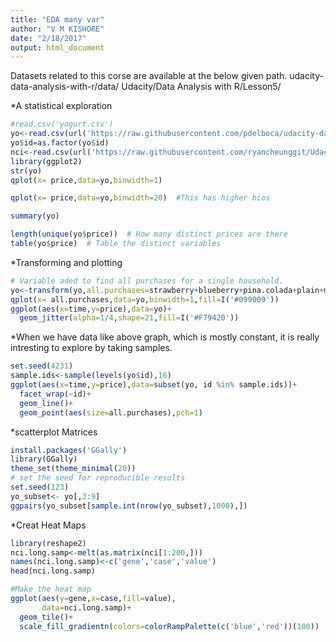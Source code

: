 ```yaml
---
title: "EDA many var"
author: "V M KISHORE"
date: "2/18/2017"
output: html_document
---
```

Datasets related to this corse are available at the below given path.
udacity-data-analysis-with-r/data/
Udacity/Data Analysis with R/Lesson5/


*A statistical exploration
```r
#read.csv('yogurt.csv')
yo<-read.csv(url('https://raw.githubusercontent.com/pdelboca/udacity-data-analysis-with-r/master/data/yogurt.csv'))
yo$id=as.factor(yo$id)
nci<-read.csv(url('https://raw.githubusercontent.com/ryancheunggit/Udacity/master/Data%20Analysis%20with%20R/Lesson5/nci.tsv'))
library(ggplot2)
str(yo)
qplot(x= price,data=yo,binwidth=1)
```



```r
qplot(x= price,data=yo,binwidth=20)  #This has higher bios
```

```r
summary(yo)
```


```r
length(unique(yo$price))  # How many distinct prices are there
table(yo$price)  # Table the distinct variables 
```

*Transforming and plotting
```r
# Variable aded to find all purchases for a single household.
yo<-transform(yo,all.purchases=strawberry+blueberry+pina.colada+plain+mixed.berry+price)  
qplot(x= all.purchases,data=yo,binwidth=1,fill=I('#099009'))
ggplot(aes(x=time,y=price),data=yo)+
  geom_jitter(alpha=1/4,shape=21,fill=I('#F79420'))

```


*When we have data like above graph, which is mostly constant, it is really intresting to explore by taking samples.
```r

set.seed(4231)
sample.ids<-sample(levels(yo$id),16)
ggplot(aes(x=time,y=price),data=subset(yo, id %in% sample.ids))+
  facet_wrap(~id)+
  geom_line()+
  geom_point(aes(size=all.purchases),pch=1)

```


*scatterplot Matrices 
```r
install.packages('GGally')
library(GGally)
theme_set(theme_minimal(20))
# set the seed for reproducible results
set.seed(123)
yo_subset<- yo[,3:9]
ggpairs(yo_subset[sample.int(nrow(yo_subset),1000),])
```


*Creat Heat Maps
```r

library(reshape2)
nci.long.samp<-melt(as.matrix(nci[1:200,]))
names(nci.long.samp)<-c('gene','case','value')
head(nci.long.samp)
```


```r
#Make the heat map
ggplot(aes(y=gene,x=case,fill=value),
       data=nci.long.samp)+
  geom_tile()+
  scale_fill_gradientn(colors=colorRampPalette(c('blue','red'))(100))
```

